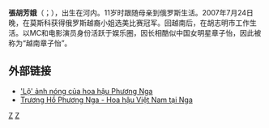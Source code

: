 {{expand|time=2015-01-18T08:52:31+00:00}}
{{unreferenced|time=2015-01-18T08:52:31+00:00}}
'''張胡芳娥'''（{{lang-vi|Trương Hồ Phương Nga}}；{{bd|1987年}}），出生在河内。11岁时跟随母亲到俄罗斯生活。2007年7月24日晚，在莫斯科获得俄罗斯越裔小姐选美比赛冠军。回越南后，在胡志明市工作生活。以MC和电影演员身份活跃于娱乐圈，因长相酷似中国女明星章子怡，因此被称为“越南章子怡”。

== 外部链接 ==
*[http://ngoisao.vn/dien-anh/toan-canh/lo-anh-nong-cua-hoa-hau-phuong-nga-62280.htm 'Lộ' ảnh nóng của hoa hậu Phương Nga] {{Wayback|url=http://ngoisao.vn/dien-anh/toan-canh/lo-anh-nong-cua-hoa-hau-phuong-nga-62280.htm |date=20160304191931 }}
*[http://vietbao.vn/Van-hoa/Truong-Ho-Phuong-Nga-doat-giai-Hoa-hau-VN-tai-Nga/70092527/181/ Trương Hồ Phương Nga - Hoa hậu Việt Nam tại Nga] {{Wayback|url=http://vietbao.vn/Van-hoa/Truong-Ho-Phuong-Nga-doat-giai-Hoa-hau-VN-tai-Nga/70092527/181/ |date=20160305005726 }}

[[Category:越南女演員|Z]]
[[Category:河內市人|Z]]